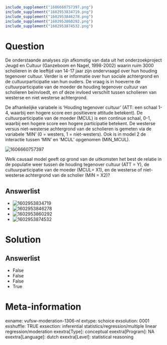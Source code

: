 ```{r, echo = FALSE, results = "hide"}
include_supplement("1606660757397.png")
include_supplement("1602953834719.png")
include_supplement("1602953846278.png")
include_supplement("1602953860292.png")
include_supplement("1602953874532.png")
```

Question
========
De onderstaande analyses zijn afkomstig van data uit het
onderzoekproject Jeugd en Cultuur (Ganzeboom en Nagel, 1998-2002) waarin
ruim 3000 scholieren in de leeftijd van 14-17 jaar zijn ondervraagd over
hun houding tegenover cultuur. Verder is er informatie over hun sociale
achtergrond en de cultuurparticipatie van hun ouders. De vraag is in
hoeverre de cultuurparticipatie van de moeder de houding tegenover
cultuur van scholieren beïnvloedt, en of deze invloed verschilt tussen
scholieren van westerse en niet westerse achtergrond.  
  
De afhankelijke variabele is ‘Houding tegenover cultuur’ (ATT: een
schaal 1-4, waarbij een hogere score een positievere attitude betekent).
De cultuurparticipatie van de moeder (MCUL) is een continue schaal, 0-1,
waarbij een hogere score een hogere participatie betekent. De westerse
versus niet-westerse achtergrond van de scholieren is gemeten via de
variabele ‘MIN’ (0 = westers, 1 = niet-westers). Ook is in model 2 de
interactie tussen ‘MIN’ en ‘MCUL’ opgenomen (MIN\_MCUL).  
  
  
<img src="1606660757397.png" class="fr-fic fr-dii tvcss_2"
alt="1606660757397" />  
  
Welk causaal model geeft op grond van de uitkomsten het best de relatie
in de populatie weer tussen de houding tegenover cultuur (ATT = Y), de
cultuurparticipatie van de moeder (MCUL= X1), en de westerse of
niet-westerse achtergrond van de scholier (MIN = X2)?

Answerlist
----------
* <img src="1602953834719.png" class="fr-fic fr-dii tvcss_3"
  alt="1602953834719" />
* <img src="1602953846278.png" class="fr-fic fr-dii tvcss_4"
  alt="1602953846278" />
* <img src="1602953860292.png" class="fr-fic fr-dii tvcss_5"
  alt="1602953860292" />
* <img src="1602953874532.png" class="fr-fic fr-dii tvcss_6"
  alt="1602953874532" />

Solution
========










Answerlist
----------
* False
* False
* False
* True

Meta-information
================
exname: vufsw-moderation-1306-nl
extype: schoice
exsolution: 0001
exshuffle: TRUE
exsection: inferential statistics/regression/multiple linear regression/moderation
exextra[Type]: conceptual
exextra[Program]: NA
exextra[Language]: dutch
exextra[Level]: statistical reasoning

